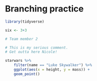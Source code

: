 # Branching practice 
```r
library(tidyverse)
```


```r
six <- 3+3
```


```r
# Team member 2

# This is my serious comment.
# Get outta here Nicole!

starwars %>%
    filter(name == "Luke Skywalker") %>%
    ggplot(aes(x = height, y = mass)) +
    geom_point()

```